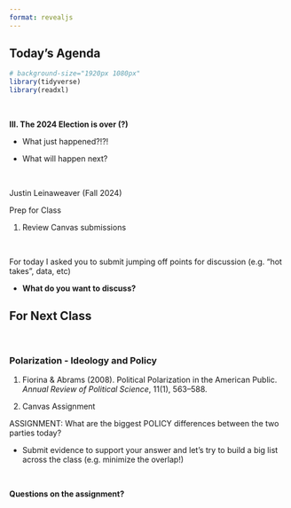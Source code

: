 ```yaml
---
format: revealjs
---
```


## Today's Agenda {background-image="Images/background-white_house_graphic_v4_muted_text2.png" .center}

```r
# background-size="1920px 1080px"
library(tidyverse)
library(readxl)
```

<br>

::: {.r-fit-text}

**III. The 2024 Election is over (?)**

- What just happened?!?!

- What will happen next?

:::

<br>

::: r-stack
Justin Leinaweaver (Fall 2024)
:::

::: notes
Prep for Class

1. Review Canvas submissions

<br>

For today I asked you to submit jumping off points for discussion (e.g. "hot takes", data, etc)

- **What do you want to discuss?**

:::



## For Next Class {background-image="Images/background-blue_triangles_flipped.png" .center}

<br>

### Polarization - Ideology and Policy

1. Fiorina & Abrams (2008). Political Polarization in the American Public. *Annual Review of Political Science*, 11(1), 563–588. 

2. Canvas Assignment

::: notes

ASSIGNMENT: What are the biggest POLICY differences between the two parties today? 

- Submit evidence to support your answer and let's try to build a big list across the class (e.g. minimize the overlap!)

<br>

**Questions on the assignment?**

:::